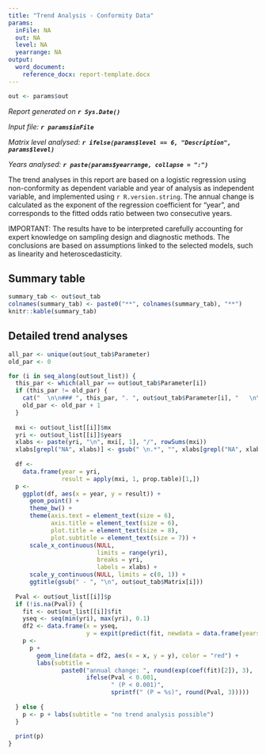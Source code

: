 ```yaml
---
title: "Trend Analysis - Conformity Data"
params:
  inFile: NA
  out: NA
  level: NA
  yearrange: NA
output:
  word_document:
    reference_docx: report-template.docx
---
```


```r
out <- params$out
```

_Report generated on **`r Sys.Date()`**_

_Input file: **`r params$inFile`**_

_Matrix level analysed: **`r ifelse(params$level == 6, "Description", params$level)`**_

_Years analysed: **`r paste(params$yearrange, collapse = ":")`**_

The trend analyses in this report are based on a logistic regression using non-conformity as dependent variable and year of analysis as independent variable, and implemented using `r R.version.string`. The annual change is calculated as the exponent of the regression coefficient for "year", and corresponds to the fitted odds ratio between two consecutive years.

IMPORTANT: The results have to be interpreted carefully accounting for expert knowledge on sampling design and diagnostic methods. The conclusions are based on assumptions linked to the selected models, such as linearity and heteroscedasticity.

## Summary table

```r
summary_tab <- out$out_tab
colnames(summary_tab) <- paste0("**", colnames(summary_tab), "**")
knitr::kable(summary_tab)
```

## Detailed trend analyses

```r
all_par <- unique(out$out_tab$Parameter)
old_par <- 0

for (i in seq_along(out$out_list)) {
  this_par <- which(all_par == out$out_tab$Parameter[i])
  if (this_par != old_par) {
    cat("  \n\n### ", this_par, ". ", out$out_tab$Parameter[i], "   \n\n", sep = "")
    old_par <- old_par + 1
  }
  
  mxi <- out$out_list[[i]]$mx
  yri <- out$out_list[[i]]$years
  xlabs <- paste(yri, "\n", mxi[, 1], "/", rowSums(mxi))
  xlabs[grepl("NA", xlabs)] <- gsub(" \n.*", "", xlabs[grepl("NA", xlabs)])
  
  df <-
    data.frame(year = yri,
               result = apply(mxi, 1, prop.table)[1,])
  p <-
    ggplot(df, aes(x = year, y = result)) +
      geom_point() +
      theme_bw() +
      theme(axis.text = element_text(size = 6),
            axis.title = element_text(size = 6),
            plot.title = element_text(size = 8),
            plot.subtitle = element_text(size = 7)) +
      scale_x_continuous(NULL,
                         limits = range(yri),
                         breaks = yri,
                         labels = xlabs) +
      scale_y_continuous(NULL, limits = c(0, 1)) +
      ggtitle(gsub(" - ", "\n", out$out_tab$Matrix[i]))
  
  Pval <- out$out_list[[i]]$p
  if (!is.na(Pval)) {
    fit <- out$out_list[[i]]$fit
    yseq <- seq(min(yri), max(yri), 0.1)
    df2 <- data.frame(x = yseq,
                      y = expit(predict(fit, newdata = data.frame(years = yseq))))
    p <-
      p +
        geom_line(data = df2, aes(x = x, y = y), color = "red") +
        labs(subtitle =
               paste0("annual change: ", round(exp(coef(fit)[2]), 3),
                      ifelse(Pval < 0.001,
                             " (P < 0.001)",
                             sprintf(" (P = %s)", round(Pval, 3)))))
    
  } else {
    p <- p + labs(subtitle = "no trend analysis possible")
  }
  
  print(p)
}
```
